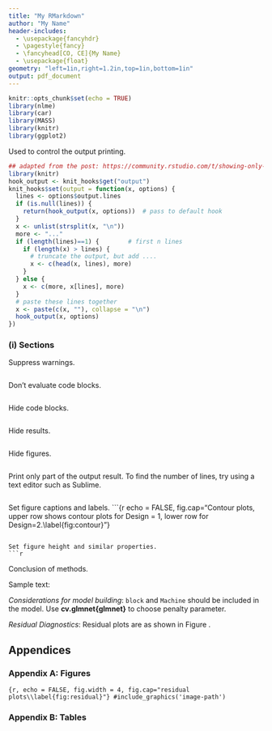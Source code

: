 ```yaml
---
title: "My RMarkdown"
author: "My Name"
header-includes:
  - \usepackage{fancyhdr}
  - \pagestyle{fancy}
  - \fancyhead[CO, CE]{My Name}
  - \usepackage{float}
geometry: "left=1in,right=1.2in,top=1in,bottom=1in"
output: pdf_document
---
```


```r
knitr::opts_chunk$set(echo = TRUE)
library(nlme)
library(car)
library(MASS)
library(knitr)
library(ggplot2)
```


Used to control the output printing.
```r
## adapted from the post: https://community.rstudio.com/t/showing-only-the-first-few-lines-of-the-results-of-a-code-chunk/6963
library(knitr)
hook_output <- knit_hooks$get("output")
knit_hooks$set(output = function(x, options) {
  lines <- options$output.lines
  if (is.null(lines)) {
    return(hook_output(x, options))  # pass to default hook
  }
  x <- unlist(strsplit(x, "\n"))
  more <- "..."
  if (length(lines)==1) {        # first n lines
    if (length(x) > lines) {
      # truncate the output, but add ....
      x <- c(head(x, lines), more)
    }
  } else {
    x <- c(more, x[lines], more)
  }
  # paste these lines together
  x <- paste(c(x, ""), collapse = "\n")
  hook_output(x, options)
})
```

### (i) Sections

Suppress warnings.
```r

```

Don't evaluate code blocks.
```r

```

Hide code blocks.
```r

```

Hide results.
```r

```

Hide figures.
```r

```


Print only part of the output result. To find the number of lines, try using a text editor such as Sublime.
```r

```

Set figure captions and labels.
```{r echo = FALSE, fig.cap="Contour plots, upper row shows contour plots for Design = 1, lower row for Design=2.\\label{fig:contour}"}

```

Set figure height and similar properties. 
```r

```

Conclusion of methods.


Sample text:

*Considerations for model building*: `block` and `Machine` should be included in the model. Use 
**cv.glmnet{glmnet}** to choose penalty parameter.

*Residual Diagnostics*: Residual plots are as shown in Figure \ref{fig:residual}.



\newpage

## Appendices
### Appendix A: Figures
```{r, echo = FALSE, fig.width = 4, fig.cap="residual plots\\label{fig:residual}"}
#include_graphics('image-path')
```

### Appendix B: Tables
